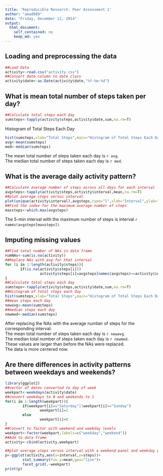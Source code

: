 ```yaml
---
title: 'Reproducible Research: Peer Assessment 1'
author: "amad989"
date: "Friday, December 12, 2014"
output:
  html_document:
    self_contained: no
    keep_md: yes
---
```

  
## Loading and preprocessing the data
```r
##Load Data
activity<-read.csv("activity.csv")
##Convert date column to date class
activity$date<-as.Date(activity$date,"%Y-%m-%d")
```
  
  
## What is mean total number of steps taken per day?
```r
##Calculate total steps each day
sumsteps<-tapply(activity$steps,activity$date,sum,na.rm=T)
```
Histogram of Total Steps Each Day
```r
hist(sumsteps,xlab="Total Steps",main="Histogram of Total Steps Each Day")
avg<-mean(sumsteps)
med<-median(sumsteps)
```
The mean total number of steps taken each day is `r avg`.  
The median total number of steps taken each day is `r med`.
  
  
## What is the average daily activity pattern?
```r
##Calculate average number of steps across all days for each interval
avgsteps<-tapply(activity$steps,activity$interval,mean,na.rm=T)
##plot average steps versus interval
plot(unique(activity$interval),avgsteps,type="l",xlab="Interval",ylab="Average Steps",main="Average Number of Steps vs. Interval")
##Find the index for the maximum average number of steps
maxsteps<-which.max(avgsteps)
```
The 5-min interval with the maximum number of steps is interval `r names(avgsteps[maxsteps])`.  
  
  
## Imputing missing values
```r
##Find total number of NAs in data frame
numNAs<-sum(is.na(activity))
##Replace NAs with avg for that interval
for (i in 1:length(activity$steps)){
       if(is.na(activity$steps[i]))
                activity$steps[i]=avgsteps[names(avgsteps)==activity$interval[i]]
}
##Calculate total steps each day
sumsteps<-tapply(activity$steps,activity$date,sum,na.rm=T)
##Histogram of total steps each day
hist(sumsteps,xlab="Total Steps",main="Histogram of Total Steps Each Day (Replaced NAs)")
##mean steps each day
newavg<-mean(sumsteps)
##median steps each day
newmed<-median(sumsteps)
```
After replacing the NAs with the average number of steps for the corresponding interval:  
The mean total number of steps taken each day is `r newavg`.  
The median total number of steps taken each day is `r newmed`.    
These values are larger than before the NAs were replaced.  
The data is more centered now.  
  
## Are there differences in activity patterns between weekdays and weekends?
```r
library(ggplot2)
##vector of dates converted to day of week
weekpart<-weekdays(activity$date)
##convert weekdays to 0 and weekends to 1
for(i in 1:length(weekpart)){
        if(weekpart[i]=="Saturday"||weekpart[i]=="Sunday")
                weekpart[i]=1
        else
                weekpart[i]=0
}
##Convert to factor with weekend and weekday levels
weekpart<-factor(weekpart,labels=c("weekday","weekend"))
##Add to data frame
activity<-cbind(activity,weekpart)

##plot average steps versus interval with a weekend panel and weekday panel
p<-ggplot(activity,aes(x=interval,y=steps))+
        stat_summary(fun.y=mean,geo="line")+
        facet_grid(.~weekpart)
print(p)
```